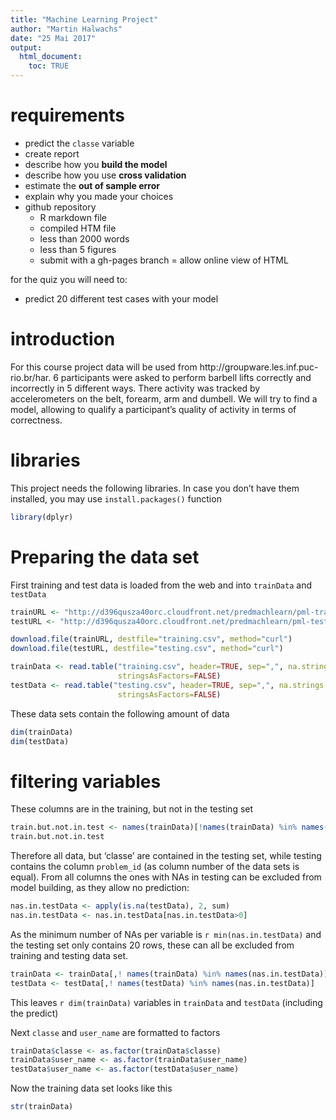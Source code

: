 ```yaml
---
title: "Machine Learning Project"
author: "Martin Halwachs"
date: "25 Mai 2017"
output:
  html_document:
    toc: TRUE
---
```


# requirements

- predict the `classe` variable  
- create report  
- describe how you **build the model**  
- describe how you use **cross validation**  
- estimate the **out of sample error**  
- explain why you made your choices  
- github repository  
    - R markdown file  
    - compiled HTM file  
    - less than 2000 words  
    - less than 5 figures  
    - submit with a gh-pages branch = allow online view of HTML  
    
for the quiz you will need to:

- predict 20 different test cases with your model  


# introduction
For this course project data will be used from http://groupware.les.inf.puc-rio.br/har. 6 participants were asked to perform barbell lifts correctly and incorrectly in 5 different ways. There activity was tracked by accelerometers on the belt, forearm, arm and dumbell. We will try to find a model, allowing to qualify a participant's quality of activity in terms of correctness.

# libraries
This project needs the following libraries. In case you don't have them installed, you may use `install.packages()` function
```r
library(dplyr)
```

# Preparing the data set
First training and test data is loaded from the web and into `trainData` and `testData`
```r
trainURL <- "http://d396qusza40orc.cloudfront.net/predmachlearn/pml-training.csv"
testURL <- "http://d396qusza40orc.cloudfront.net/predmachlearn/pml-testing.csv"

download.file(trainURL, destfile="training.csv", method="curl")
download.file(testURL, destfile="testing.csv", method="curl")

trainData <- read.table("training.csv", header=TRUE, sep=",", na.strings = "NA",
                        stringsAsFactors=FALSE)
testData <- read.table("testing.csv", header=TRUE, sep=",", na.strings = "NA",
                        stringsAsFactors=FALSE)
```

These data sets contain the following amount of data
```r
dim(trainData)
dim(testData)
```

# filtering variables
These columns are in the training, but not in the testing set
```r
train.but.not.in.test <- names(trainData)[!names(trainData) %in% names(testData)]
train.but.not.in.test
```

Therefore all data, but 'classe' are contained in the testing set, while testing contains the column `problem_id` (as column number of the data sets is equal). From all columns the ones with NAs in testing can be excluded from model building, as they allow no prediction:
```r
nas.in.testData <- apply(is.na(testData), 2, sum)
nas.in.testData <- nas.in.testData[nas.in.testData>0]
```

As the minimum number of NAs per variable is `r min(nas.in.testData)` and the testing set only contains 20 rows, these can all be excluded from training and testing data set.
```r
trainData <- trainData[,! names(trainData) %in% names(nas.in.testData)]
testData <- testData[,! names(testData) %in% names(nas.in.testData)]
```

This leaves `r dim(trainData)` variables in `trainData` and `testData` (including the predict)

Next `classe` and `user_name` are formatted to factors
```r
trainData$classe <- as.factor(trainData$classe)
trainData$user_name <- as.factor(trainData$user_name)
testData$user_name <- as.factor(testData$user_name)
```

Now the training data set looks like this
```r
str(trainData)
```








